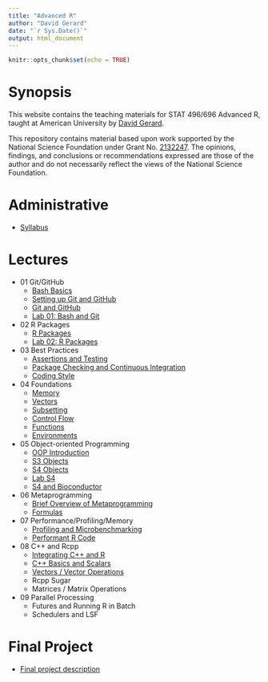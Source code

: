 ```yaml
---
title: "Advanced R"
author: "David Gerard"
date: "`r Sys.Date()`"
output: html_document
---
```


```r
knitr::opts_chunk$set(echo = TRUE)
```

# Synopsis

This website contains the teaching materials for STAT 496/696 Advanced R, taught at American 
University by [David Gerard](https://dcgerard.github.io/).

This repository contains material based upon work supported by the National Science Foundation under Grant No. [2132247](https://nsf.gov/awardsearch/showAward?AWD_ID=2132247). The opinions, findings, and conclusions or recommendations expressed are those of the author and do not necessarily reflect the views of the National Science Foundation.

# Administrative

- [Syllabus](./syllabus.html)

# Lectures

- 01 Git/GitHub
  - [Bash Basics](./01_basic_bash.html)
  - [Setting up Git and GitHub](./01_git_setup.html)
  - [Git and GitHub](./01_git_github.html)
  - [Lab 01: Bash and Git](https://github.com/advanced-r-spring-2022/lab_01_git)
- 02 R Packages
  - [R Packages](./02_packages.html)
  - [Lab 02: R Packages](https://github.com/advanced-r-spring-2022/lab_02_packages)
- 03 Best Practices
  - [Assertions and Testing](./03_testing.html)
  - [Package Checking and Continuous Integration](./03_checking.html)
  - [Coding Style](./03_style.html)
- 04 Foundations
  - [Memory](./04_memory.html)
  - [Vectors](./04_vectors.html)
  - [Subsetting](./04_subsetting.html)
  - [Control Flow](./04_controlflow.html)
  - [Functions](./04_functions.html)
  - [Environments](./04_environments.html)
- 05 Object-oriented Programming
  - [OOP Introduction](./05_oop.html)
  - [S3 Objects](./05_s3.html)
  - [S4 Objects](./05_s4.html)
  - [Lab S4](https://github.com/advanced-r-spring-2022/lab_s4)
  - [S4 and Bioconductor](./05_bioconductor.html)
- 06 Metaprogramming
  - [Brief Overview of Metaprogramming](./06_meta.html)
  - [Formulas](./06_formulas.html)
- 07 Performance/Profiling/Memory
  - [Profiling and Microbenchmarking](./07_profiling.html)
  - [Performant R Code](./07_faster.html)
- 08 C++ and Rcpp
  - [Integrating C++ and R](./08_cpp_setup.html)
  - [C++ Basics and Scalars](./08_cpp_basics.html)
  - [Vectors / Vector Operations](./08_cpp_vectors.html)
  - Rcpp Sugar
  - Matrices / Matrix Operations
- 09 Parallel Processing
  - Futures and Running R in Batch
  - Schedulers and LSF

# Final Project

- [Final project description](./ff_project_description.html)
